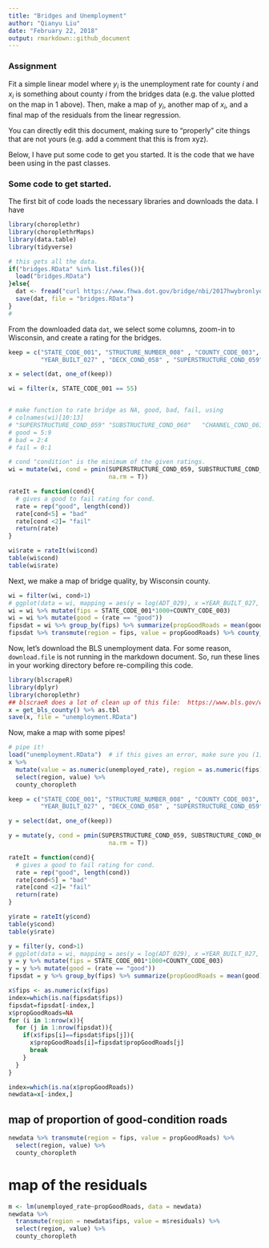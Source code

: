 ```yaml
---
title: "Bridges and Unemployment"
author: "Qianyu Liu"
date: "February 22, 2018"
output: rmarkdown::github_document
---
```



### Assignment

Fit a simple linear model where $y_i$ is the unemployment rate  for county $i$ and $x_i$ is something about county $i$ from the bridges data (e.g. the value plotted on the map in 1 above). Then, make a map of $y_i$, another map of $x_i$, and a final map of the residuals from the linear regression.   

You can directly edit this document, making sure to "properly" cite things that are not yours (e.g. add a comment that this is from xyz).  

Below, I have put some code to get you started.  It is the code that we have been using in the past classes.

###  Some code to get started. 


The first bit of code loads the necessary libraries and downloads the data.  I have 

```r
library(choroplethr)
library(choroplethrMaps)
library(data.table)
library(tidyverse)
```

```r
# this gets all the data.  
if("bridges.RData" %in% list.files()){
  load("bridges.RData")
}else{
  dat <- fread("curl https://www.fhwa.dot.gov/bridge/nbi/2017hwybronlyonefile.zip | funzip") %>% as.tbl
  save(dat, file = "bridges.RData")
}
#

```

From the downloaded data `dat`, we select some columns, zoom-in to Wisconsin, and create a rating for the bridges.  

```r
keep = c("STATE_CODE_001", "STRUCTURE_NUMBER_008" , "COUNTY_CODE_003", "LAT_016", "LONG_017", "TOLL_020" , "ADT_029"           ,      "YEAR_ADT_030" ,
         "YEAR_BUILT_027" , "DECK_COND_058" , "SUPERSTRUCTURE_COND_059", "SUBSTRUCTURE_COND_060"  , "CHANNEL_COND_061","CULVERT_COND_062", "DATE_OF_INSPECT_090"   ,  "FRACTURE_092A",  "UNDWATER_LOOK_SEE_092B" , "SPEC_INSPECT_092C"  )

x = select(dat, one_of(keep))

wi = filter(x, STATE_CODE_001 == 55)


# make function to rate bridge as NA, good, bad, fail, using 
# colnames(wi)[10:13]
# "SUPERSTRUCTURE_COND_059" "SUBSTRUCTURE_COND_060"   "CHANNEL_COND_061"        "CULVERT_COND_062"  
# good = 5:9
# bad = 2:4
# fail = 0:1

# cond "condition" is the minimum of the given ratings. 
wi = mutate(wi, cond = pmin(SUPERSTRUCTURE_COND_059, SUBSTRUCTURE_COND_060, CHANNEL_COND_061,CULVERT_COND_062, 
                            na.rm = T))

rateIt = function(cond){
  # gives a good to fail rating for cond.
  rate = rep("good", length(cond))
  rate[cond<5] = "bad"
  rate[cond <2]= "fail"
  return(rate)
}

wi$rate = rateIt(wi$cond)
table(wi$cond)
table(wi$rate)
```

Next, we make a map of bridge quality, by Wisconsin county.

```r
wi = filter(wi, cond>1)
# ggplot(data = wi, mapping = aes(y = log(ADT_029), x =YEAR_BUILT_027, col = rate)) +geom_point() + geom_smooth()
wi = wi %>% mutate(fips = STATE_CODE_001*1000+COUNTY_CODE_003)
wi = wi %>% mutate(good = (rate == "good"))
fipsdat = wi %>% group_by(fips) %>% summarize(propGoodRoads = mean(good))
fipsdat %>% transmute(region = fips, value = propGoodRoads) %>% county_choropleth(state_zoom = "wisconsin")
```


Now, let's download the BLS unemployment data.  For some reason, `download.file` is not running in the markdown document. So, run these lines in your working directory before re-compiling this code.

```r
library(blscrapeR)
library(dplyr)
library(choroplethr)  
## blscraeR does a lot of clean up of this file:  https://www.bls.gov/web/metro/laucntycur14.txt
x = get_bls_county() %>% as.tbl
save(x, file = "unemployment.RData")
```

Now, make a map with some pipes!

```r
# pipe it! 
load("unemployment.RData")  # if this gives an error, make sure you (1) downloaded the data (see last chunk) and (2) saved it in the current working directory. 
x %>% 
  mutate(value = as.numeric(unemployed_rate), region = as.numeric(fips)) %>% 
  select(region, value) %>%
  county_choropleth
```


```r
keep = c("STATE_CODE_001", "STRUCTURE_NUMBER_008" , "COUNTY_CODE_003", "LAT_016", "LONG_017", "TOLL_020" , "ADT_029"           ,      "YEAR_ADT_030" ,
         "YEAR_BUILT_027" , "DECK_COND_058" , "SUPERSTRUCTURE_COND_059", "SUBSTRUCTURE_COND_060"  , "CHANNEL_COND_061","CULVERT_COND_062", "DATE_OF_INSPECT_090"   ,  "FRACTURE_092A",  "UNDWATER_LOOK_SEE_092B" , "SPEC_INSPECT_092C"  )

y = select(dat, one_of(keep))

y = mutate(y, cond = pmin(SUPERSTRUCTURE_COND_059, SUBSTRUCTURE_COND_060, CHANNEL_COND_061,CULVERT_COND_062, 
                            na.rm = T))

rateIt = function(cond){
  # gives a good to fail rating for cond.
  rate = rep("good", length(cond))
  rate[cond<5] = "bad"
  rate[cond <2]= "fail"
  return(rate)
}

y$rate = rateIt(y$cond)
table(y$cond)
table(y$rate)
```

```r
y = filter(y, cond>1)
# ggplot(data = wi, mapping = aes(y = log(ADT_029), x =YEAR_BUILT_027, col = rate)) +geom_point() + geom_smooth()
y = y %>% mutate(fips = STATE_CODE_001*1000+COUNTY_CODE_003)
y = y %>% mutate(good = (rate == "good"))
fipsdat = y %>% group_by(fips) %>% summarize(propGoodRoads = mean(good))

```

```r
x$fips <- as.numeric(x$fips)
index=which(is.na(fipsdat$fips))
fipsdat=fipsdat[-index,]
x$propGoodRoads=NA
for (i in 1:nrow(x)){
  for (j in 1:nrow(fipsdat)){
    if(x$fips[i]==fipsdat$fips[j]){
      x$propGoodRoads[i]=fipsdat$propGoodRoads[j]
      break
    }
  }
}

index=which(is.na(x$propGoodRoads))
newdata=x[-index,]
```


## map of proportion of good-condition roads
```r
newdata %>% transmute(region = fips, value = propGoodRoads) %>% 
  select(region, value) %>%
  county_choropleth
```


# map of the residuals
```r
m <- lm(unemployed_rate~propGoodRoads, data = newdata)
newdata %>% 
  transmute(region = newdata$fips, value = m$residuals) %>%
  select(region, value) %>%
  county_choropleth
```